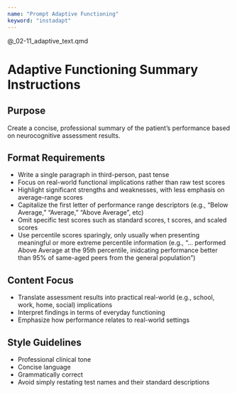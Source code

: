 ```yaml
---
name: "Prompt Adaptive Functioning"
keyword: "instadapt"
---
```


@_02-11_adaptive_text.qmd

# Adaptive Functioning Summary Instructions

## Purpose

Create a concise, professional summary of the patient's performance based on neurocognitive assessment results.

## Format Requirements

- Write a single paragraph in third-person, past tense
- Focus on real-world functional implications rather than raw test scores
- Highlight significant strengths and weaknesses, with less emphasis on average-range scores
- Capitalize the first letter of performance range descriptors (e.g., "Below Average," "Average," "Above Average", etc)
- Omit specific test scores such as standard scores, t scores, and scaled scores
- Use percentile scores sparingly, only usually when presenting meaningful or more extreme percentile information (e.g., "... performed Above Average at the 95th percentile, inidcating performance better than 95% of same-aged peers from the general population")

## Content Focus

- Translate assessment results into practical real-world (e.g., school, work, home, social) implications
- Interpret findings in terms of everyday functioning
- Emphasize how performance relates to real-world settings

## Style Guidelines

- Professional clinical tone
- Concise language
- Grammatically correct
- Avoid simply restating test names and their standard descriptions
